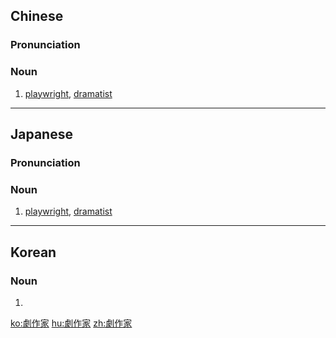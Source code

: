 ==Chinese==
{{zh-forms|s=剧作家|type=12}}

===Pronunciation===
{{zh-pron
|m=jùzuòjiā
|c=kek6 zok3 gaa1
|mn=kio̍k-chok-ka
|cat=n
}}

===Noun===
{{zh-noun}}

# [[playwright]], [[dramatist]]

----

==Japanese==
{{ja-kanjitab|げき|さく|k2=さっ|か|yomi=o}}

===Pronunciation===
{{ja-pron|げきさっか|y=o}}

===Noun===
{{ja-noun|げきさっか}}

# [[playwright]], [[dramatist]]

----

==Korean==
{{ko-hanjatab}}

===Noun===
{{ko-noun|hangeul=극작가}}

# {{hanja form of|극작가|[[playwright]], [[dramatist]]}}

[[ko:劇作家]]
[[hu:劇作家]]
[[zh:劇作家]]